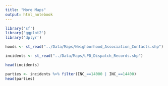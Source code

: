 ```yaml
---
title: "More Maps"
output: html_notebook
---
```



```r
library('sf')
library('ggplot2')
library('dplyr')
```



```r
hoods <- st_read("../Data/Maps/Neighborhood_Association_Contacts.shp")
```


```r
incidents <- st_read("../Data/Maps/LPD_Dispatch_Records.shp")
```

```r
head(incidents)
```



```r
parties <- incidents %>% filter(INC_==14000 | INC_==14400)
head(parties)
```

